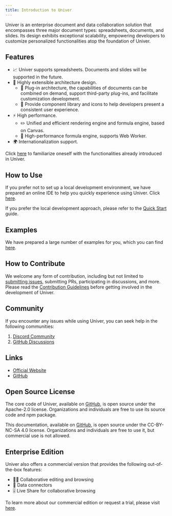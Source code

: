 ```yaml
---
title: Introduction to Univer
---
```


Univer is an enterprise document and data collaboration solution that encompasses three major document types: spreadsheets, documents, and slides. Its design exhibits exceptional scalability, empowering developers to customize personalized functionalities atop the foundation of Univer.

## Features

- 📈 Univer supports spreadsheets. Documents and slides will be supported in the future.
- 🌌 Highly extensible architecture design.
  - 🔌 Plug-in architecture, the capabilities of documents can be combined on demand, support third-party plug-ins, and facilitate customization development.
  - 💄 Provide component library and icons to help developers present a consistent user experience.
- ⚡ High performance.
  - ✏️ Unified and efficient rendering engine and formula engine, based on Canvas.
  - 🧮 High-performance formula engine, supports Web Worker.
- 🌍 Internationalization support.

Click [here](/en-us/guides/features) to familiarize oneself with the functionalities already introduced in Univer.

## How to Use

If you prefer not to set up a local development environment, we have prepared an online IDE to help you quickly experience using Univer. Click [here](/playground).

If you prefer the local development approach, please refer to the [Quick Start](/en-us/guides/quick-start) guide.

## Examples

We have prepared a large number of examples for you, which you can find [here](/playground).

## How to Contribute

We welcome any form of contribution, including but not limited to [submitting issues](https://github.com/dream-num/univer/issues/new/choose), submitting PRs, participating in discussions, and more. Please read the [Contribution Guidelines](https://github.com/dream-num/univer/blob/dev/CONTRIBUTING.md) before getting involved in the development of Univer.

## Community

If you encounter any issues while using Univer, you can seek help in the following communities:

1. [Discord Community](https://discord.gg/XPGnMBmpd6)
2. [GitHub Discussions](https://github.com/dream-num/univer/discussions)

## Links

- [Official Website](https://univer.ai)
- [GitHub](https://github.com/dream-num/univer)

## Open Source License

The core code of Univer, available on [GitHub](https://github.com/dream-num/univer), is open source under the Apache-2.0 license. Organizations and individuals are free to use its source code and npm package.

This documentation, available on [GitHub](https://github.com/dream-num/docs), is open source under the CC-BY-NC-SA 4.0 license. Organizations and individuals are free to use it, but commercial use is not allowed.

## Enterprise Edition

Univer also offers a commercial version that provides the following out-of-the-box features:

- 👨‍💻 Collaborative editing and browsing
- 🛜 Data connectors
- 🎚️ Live Share for collaborative browsing

To learn more about our commercial edition or request a trial, please visit [here](/enterprises).

